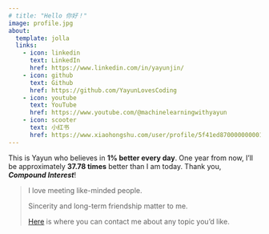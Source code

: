 ```yaml
---
# title: "Hello 你好！"
image: profile.jpg
about:
  template: jolla
  links:
    - icon: linkedin
      text: LinkedIn
      href: https://www.linkedin.com/in/yayunjin/
    - icon: github
      text: Github
      href: https://github.com/YayunLovesCoding
    - icon: youtube
      text: YouTube
      href: https://www.youtube.com/@machinelearningwithyayun
    - icon: scooter
      text: 小红书
      href: https://www.xiaohongshu.com/user/profile/5f41ed87000000000101f948
---
```


This is Yayun who believes in **1% better every day**. One year from now, I'll be approximately **37.78 times** better than I am today. Thank you, ***Compound Interest***!

> I love meeting like-minded people.
>
> Sincerity and long-term friendship matter to me.
>
> [Here](https://forms.gle/Pi9tFiv9XKrbx7JF6) is where you can contact me about any topic you'd like.
